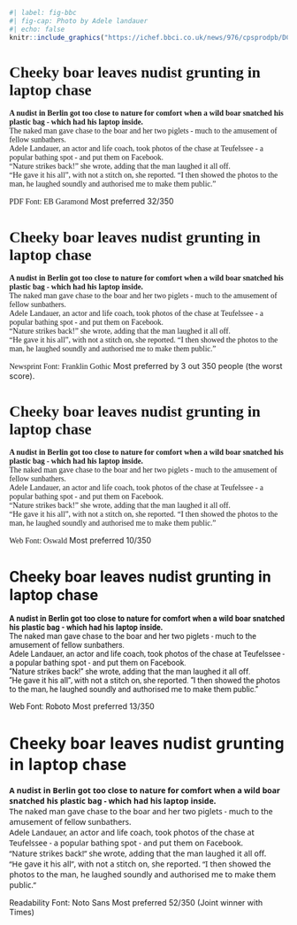 ```r
#| label: fig-bbc
#| fig-cap: Photo by Adele landauer
#| echo: false
knitr::include_graphics("https://ichef.bbci.co.uk/news/976/cpsprodpb/DCA4/production/_113848465_mediaitem113848464.jpg.webp")
```

# [Cheeky boar leaves nudist grunting in laptop chase]{style="font-family:'EB Garamond'"}<br>

[**A nudist in Berlin got too close to nature for comfort when a wild boar snatched his plastic bag - which had his laptop inside.** <br> The naked man gave chase to the boar and her two piglets - much to the amusement of fellow sunbathers. <br> Adele Landauer, an actor and life coach, took photos of the chase at Teufelssee - a popular bathing spot - and put them on Facebook. <br> "Nature strikes back!" she wrote, adding that the man laughed it all off. <br> "He gave it his all", with not a stitch on, she reported. "I then showed the photos to the man, he laughed soundly and authorised me to make them public."]{style="font-family:'EB Garamond'"}

::: {.callout-note collapse="true" title="Expand to see font name"}
[PDF Font: EB Garamond]{style="font-family:'EB Garamond'"}
Most preferred 32/350
:::

# [Cheeky boar leaves nudist grunting in laptop chase]{style="font-family:'franklin-gothic-atf'"}<br>

[**A nudist in Berlin got too close to nature for comfort when a wild boar snatched his plastic bag - which had his laptop inside.** <br> The naked man gave chase to the boar and her two piglets - much to the amusement of fellow sunbathers. <br> Adele Landauer, an actor and life coach, took photos of the chase at Teufelssee - a popular bathing spot - and put them on Facebook. <br> "Nature strikes back!" she wrote, adding that the man laughed it all off. <br> "He gave it his all", with not a stitch on, she reported. "I then showed the photos to the man, he laughed soundly and authorised me to make them public."]{style="font-family:'franklin-gothic-atf'"}

::: {.callout-note collapse="true" title="Expand to see font name"}
[Newsprint Font: Franklin Gothic]{style="font-family:'franklin-gothic-atf'"}
Most preferred by 3 out 350 people (the worst score).
:::

# [Cheeky boar leaves nudist grunting in laptop chase]{style="font-family:'Oswald'"}<br>

[**A nudist in Berlin got too close to nature for comfort when a wild boar snatched his plastic bag - which had his laptop inside.** <br> The naked man gave chase to the boar and her two piglets - much to the amusement of fellow sunbathers. <br> Adele Landauer, an actor and life coach, took photos of the chase at Teufelssee - a popular bathing spot - and put them on Facebook. <br> "Nature strikes back!" she wrote, adding that the man laughed it all off. <br> "He gave it his all", with not a stitch on, she reported. "I then showed the photos to the man, he laughed soundly and authorised me to make them public."]{style="font-family:'Oswald'"}

::: {.callout-note collapse="true" title="Expand to see font name"}
[Web Font: Oswald]{style="font-family:'Oswald'"}
Most preferred 10/350
:::

# [Cheeky boar leaves nudist grunting in laptop chase]{style="font-family:'Roboto'"}<br>

[**A nudist in Berlin got too close to nature for comfort when a wild boar snatched his plastic bag - which had his laptop inside.** <br> The naked man gave chase to the boar and her two piglets - much to the amusement of fellow sunbathers. <br> Adele Landauer, an actor and life coach, took photos of the chase at Teufelssee - a popular bathing spot - and put them on Facebook. <br> "Nature strikes back!" she wrote, adding that the man laughed it all off. <br> "He gave it his all", with not a stitch on, she reported. "I then showed the photos to the man, he laughed soundly and authorised me to make them public."]{style="font-family:'Roboto'"}

::: {.callout-note collapse="true" title="Expand to see font name"}
[Web Font: Roboto]{style="font-family:'Roboto'"}
Most preferred 13/350
:::

# [Cheeky boar leaves nudist grunting in laptop chase]{style="font-family:'Noto Sans'"}<br>

[**A nudist in Berlin got too close to nature for comfort when a wild boar snatched his plastic bag - which had his laptop inside.** <br> The naked man gave chase to the boar and her two piglets - much to the amusement of fellow sunbathers. <br> Adele Landauer, an actor and life coach, took photos of the chase at Teufelssee - a popular bathing spot - and put them on Facebook. <br> "Nature strikes back!" she wrote, adding that the man laughed it all off. <br> "He gave it his all", with not a stitch on, she reported. "I then showed the photos to the man, he laughed soundly and authorised me to make them public."]{style="font-family:'Noto Sans'"}

::: {.callout-note collapse="true" title="Expand to see font name"}
Readability Font: Noto Sans
Most preferred 52/350 (Joint winner with Times)
:::
